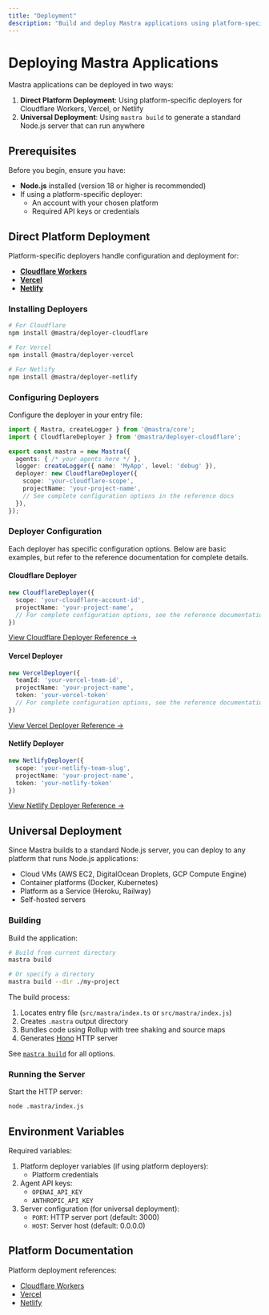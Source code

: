 ```yaml
---
title: "Deployment"
description: "Build and deploy Mastra applications using platform-specific deployers or standard HTTP servers"
---
```


# Deploying Mastra Applications

Mastra applications can be deployed in two ways:

1. **Direct Platform Deployment**: Using platform-specific deployers for Cloudflare Workers, Vercel, or Netlify
2. **Universal Deployment**: Using `mastra build` to generate a standard Node.js server that can run anywhere

## Prerequisites

Before you begin, ensure you have:

- **Node.js** installed (version 18 or higher is recommended)
- If using a platform-specific deployer:
  - An account with your chosen platform
  - Required API keys or credentials

## Direct Platform Deployment

Platform-specific deployers handle configuration and deployment for:
- **[Cloudflare Workers](/docs/reference/deployer/cloudflare)**
- **[Vercel](/docs/reference/deployer/vercel)**
- **[Netlify](/docs/reference/deployer/netlify)**

### Installing Deployers

```bash copy
# For Cloudflare
npm install @mastra/deployer-cloudflare

# For Vercel
npm install @mastra/deployer-vercel

# For Netlify
npm install @mastra/deployer-netlify
```

### Configuring Deployers

Configure the deployer in your entry file:

```typescript copy showLineNumbers
import { Mastra, createLogger } from '@mastra/core';
import { CloudflareDeployer } from '@mastra/deployer-cloudflare';

export const mastra = new Mastra({
  agents: { /* your agents here */ },
  logger: createLogger({ name: 'MyApp', level: 'debug' }),
  deployer: new CloudflareDeployer({
    scope: 'your-cloudflare-scope',
    projectName: 'your-project-name',
    // See complete configuration options in the reference docs
  }),
});
```

### Deployer Configuration

Each deployer has specific configuration options. Below are basic examples, but refer to the reference documentation for complete details.

#### Cloudflare Deployer

```typescript copy showLineNumbers
new CloudflareDeployer({
  scope: 'your-cloudflare-account-id',
  projectName: 'your-project-name',
  // For complete configuration options, see the reference documentation
})
```

[View Cloudflare Deployer Reference →](/docs/reference/deployer/cloudflare)

#### Vercel Deployer

```typescript copy showLineNumbers
new VercelDeployer({
  teamId: 'your-vercel-team-id',
  projectName: 'your-project-name',
  token: 'your-vercel-token'
  // For complete configuration options, see the reference documentation
})
```

[View Vercel Deployer Reference →](/docs/reference/deployer/vercel)

#### Netlify Deployer

```typescript copy showLineNumbers
new NetlifyDeployer({
  scope: 'your-netlify-team-slug',
  projectName: 'your-project-name',
  token: 'your-netlify-token'
})
```

[View Netlify Deployer Reference →](/docs/reference/deployer/netlify)

## Universal Deployment

Since Mastra builds to a standard Node.js server, you can deploy to any platform that runs Node.js applications:
- Cloud VMs (AWS EC2, DigitalOcean Droplets, GCP Compute Engine)
- Container platforms (Docker, Kubernetes)
- Platform as a Service (Heroku, Railway)
- Self-hosted servers

### Building

Build the application:

```bash copy
# Build from current directory
mastra build

# Or specify a directory
mastra build --dir ./my-project
```

The build process:
1. Locates entry file (`src/mastra/index.ts` or `src/mastra/index.js`)
2. Creates `.mastra` output directory
3. Bundles code using Rollup with tree shaking and source maps
4. Generates [Hono](https://hono.dev) HTTP server

See [`mastra build`](/docs/reference/cli/build) for all options.

### Running the Server

Start the HTTP server:

```bash copy
node .mastra/index.js
```

## Environment Variables

Required variables:

1. Platform deployer variables (if using platform deployers):
   - Platform credentials
2. Agent API keys:
   - `OPENAI_API_KEY`
   - `ANTHROPIC_API_KEY`
3. Server configuration (for universal deployment):
   - `PORT`: HTTP server port (default: 3000)
   - `HOST`: Server host (default: 0.0.0.0)

## Platform Documentation

Platform deployment references:
- [Cloudflare Workers](https://developers.cloudflare.com/workers/)
- [Vercel](https://vercel.com/docs)
- [Netlify](https://docs.netlify.com/)
